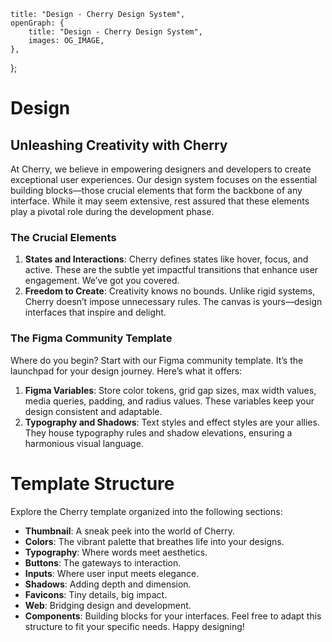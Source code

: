 
	title: "Design - Cherry Design System",
	openGraph: {
		title: "Design - Cherry Design System",
		images: OG_IMAGE,
	},
};

# Design

## Unleashing Creativity with Cherry

At Cherry, we believe in empowering designers and developers to create exceptional user experiences. Our design system focuses on the essential building blocks—those crucial elements that form the backbone of any interface. While it may seem extensive, rest assured that these elements play a pivotal role during the development phase.

### The Crucial Elements

1. **States and Interactions**: Cherry defines states like hover, focus, and active. These are the subtle yet impactful transitions that enhance user engagement. We’ve got you covered.
2. **Freedom to Create**: Creativity knows no bounds. Unlike rigid systems, Cherry doesn’t impose unnecessary rules. The canvas is yours—design interfaces that inspire and delight.

### The Figma Community Template

Where do you begin? Start with our Figma community template. It’s the launchpad for your design journey. Here’s what it offers:

1. **Figma Variables**: Store color tokens, grid gap sizes, max width values, media queries, padding, and radius values. These variables keep your design consistent and adaptable.
2. **Typography and Shadows**: Text styles and effect styles are your allies. They house typography rules and shadow elevations, ensuring a harmonious visual language.

# Template Structure

Explore the Cherry template organized into the following sections:

-   **Thumbnail**: A sneak peek into the world of Cherry.
-   **Colors**: The vibrant palette that breathes life into your designs.
-   **Typography**: Where words meet aesthetics.
-   **Buttons**: The gateways to interaction.
-   **Inputs**: Where user input meets elegance.
-   **Shadows**: Adding depth and dimension.
-   **Favicons**: Tiny details, big impact.
-   **Web**: Bridging design and development.
-   **Components**: Building blocks for your interfaces.
    Feel free to adapt this structure to fit your specific needs. Happy designing!
